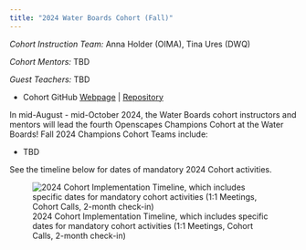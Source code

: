 ```yaml
---
title: "2024 Water Boards Cohort (Fall)"
---
```


*Cohort Instruction Team:* Anna Holder (OIMA), Tina Ures (DWQ)

*Cohort Mentors:* TBD

*Guest Teachers:* TBD

-   Cohort GitHub [Webpage](https://openscapes.github.io/2024f-swrcb/) \| [Repository](https://github.com/Openscapes/2024f-swrcb)

In mid-August - mid-October 2024, the Water Boards cohort instructors and mentors will lead the fourth Openscapes Champions Cohort at the Water Boards! Fall 2024 Champions Cohort Teams include:

-   TBD

See the timeline below for dates of mandatory 2024 Cohort activities.

![2024 Cohort Implementation Timeline, which includes specific dates for mandatory cohort activities (1:1 Meetings, Cohort Calls, 2-month check-in)](images/swrcb2024f-cohort-timeline.png){fig-alt="Timeline displaying milestones for the implementation of the Fall 2024 Water Boards Cohort: May through Jun pre-cohort engagement, Jun 30 Application Deadline, Jul 22-26 1:1 meetings, Cohort calls on Aur 7, Aug 21, Sep 4, Sep 18, Oct 2, with seaside chats and co-working sessions scheduled on weeks alternate to Cohort calls, and the 2-month check-in scheduled for Dec 4"}
